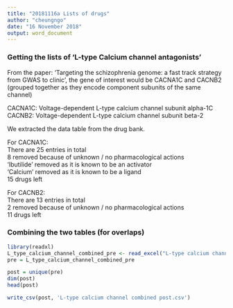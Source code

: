```yaml
---
title: "20181116a Lists of drugs"
author: "cheungngo"
date: "16 November 2018"
output: word_document
---
```


### Getting the lists of 'L-type Calcium channel antagonists'

From the paper: 'Targeting the schizophrenia genome: a fast track strategy from GWAS to clinic', the gene of interest would be CACNA1C and CACNB2 (grouped together as they encode component subunits of the same channel)  

CACNA1C: Voltage-dependent L-type calcium channel subunit alpha-1C  
CACNB2: Voltage-dependent L-type calcium channel subunit beta-2  

We extracted the data table from the drug bank. 

For CACNA1C:  
There are 25 entries in total  
8 removed because of unknown / no pharmacological actions  
'Ibutilide' removed as it is known to be an activator  
'Calcium' removed as it is known to be a ligand  
15 drugs left  

For CACNB2:  
There are 13 entries in total  
2 removed because of unknown / no pharmacological actions  
11 drugs left  

### Combining the two tables (for overlaps)  

```r
library(readxl)
L_type_calcium_channel_combined_pre <- read_excel("L-type calcium channel combined pre.xlsx")
pre = L_type_calcium_channel_combined_pre
```

```r
post = unique(pre)
dim(post)
head(post)
```

```r
write_csv(post, 'L-type calcium channel combined post.csv')
```
